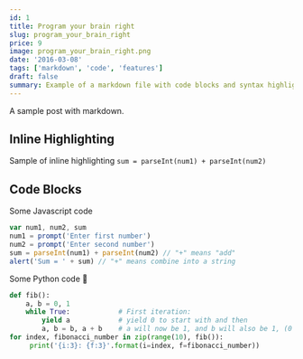 ```yaml
---
id: 1
title: Program your brain right
slug: program_your_brain_right
price: 9
image: program_your_brain_right.png
date: '2016-03-08'
tags: ['markdown', 'code', 'features']
draft: false
summary: Example of a markdown file with code blocks and syntax highlighting
---
```


A sample post with markdown.
## Inline Highlighting
Sample of inline highlighting `sum = parseInt(num1) + parseInt(num2)`
## Code Blocks
Some Javascript code
```javascript
var num1, num2, sum
num1 = prompt('Enter first number')
num2 = prompt('Enter second number')
sum = parseInt(num1) + parseInt(num2) // "+" means "add"
alert('Sum = ' + sum) // "+" means combine into a string
```
Some Python code 🐍
```python
def fib():
    a, b = 0, 1
    while True:            # First iteration:
        yield a            # yield 0 to start with and then
        a, b = b, a + b    # a will now be 1, and b will also be 1, (0 + 1)
for index, fibonacci_number in zip(range(10), fib()):
     print('{i:3}: {f:3}'.format(i=index, f=fibonacci_number))
```